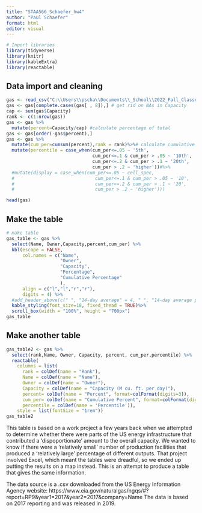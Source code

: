 ```yaml
---
title: "STAA566_Schaefer_hw4"
author: "Paul Schaefer"
format: html
editor: visual
---
```


```r
# Inport libraries
library(tidyverse)
library(knitr)
library(kableExtra)
library(reactable)
```


## Data import and cleaning
```r
gas <- read_csv("C:\\Users\\pscha\\Documents\\_School\\2022_Fall_Classes\\STAA_566_DataViz\\natgas.csv")
gas <- gas[complete.cases(gas[ , 8]),] # get rid on NAs in Capacity
cap <- sum(gas$Capacity)
rank <- c(1:nrow(gas))
gas <- gas %>%
  mutate(percent=Capacity/cap) #calculate percentage of total
gas <- gas[order(-gas$percent),]
gas <- gas %>%
  mutate(cum_per=cumsum(percent),rank = rank)%>%# calculate cumulative percentage
  mutate(percentile = case_when(cum_per<=.05 ~ '5th',
                                cum_per<=.1 & cum_per > .05 ~ '10th',
                                cum_per<=.2 & cum_per > .1 ~ '20th',
                                cum_per > .2 ~ 'higher'))#%>%
  #mutate(display = case_when(cum_per<=.05 ~ cell_spec,
  #                              cum_per<=.1 & cum_per > .05 ~ '10',
  #                              cum_per<=.2 & cum_per > .1 ~ '20',
  #                              cum_per > .2 ~ 'higher')))

head(gas)
```
## Make the table
```r
# make table
gas_table <- gas %>%
  select(Name, Owner,Capacity,percent,cum_per) %>%
  kbl(escape = FALSE,
      col.names = c("Name",
                    "Owner",
                    "Capacity",
                    "Percentage",
                    "Cumulative Percentage"
                    ),
      align = c("l","l","r","r"),
      digits = 4) %>%
  #add_header_above(c(" ", "14-day average" = 4, " ", "14-day average per 100k" = 2)) %>%
  kable_styling(font_size=18, fixed_thead = TRUE)%>%
  scroll_box(width = "100%", height = "700px")
gas_table
```
## Make another table
```r
gas_table2 <- gas %>%
  select(rank,Name, Owner, Capacity, percent, cum_per,percentile) %>%
  reactable(
    columns = list(
      rank = colDef(name = "Rank"),
      Name = colDef(name = "Name"),
      Owner = colDef(name = "Owner"),
      Capacity = colDef(name = "Capacity (M cu. ft. per day)"),
      percent= colDef(name = "Percent", format=colFormat(digits=3)),
      cum_per= colDef(name = "Cumulative Percent", format=colFormat(digits=3)),
      percentile = colDef(name = 'Percentile')),
    style = list(fontSize = "1rem"))
gas_table2
```

This table is based on a work project a few years back when we attempted to determine whether there were parts of the US energy infrastructure that contributed a 'dispoportionate' amount to the overall capacity. We wanted to know if there were a 'relatively small' number of production facilities that produced a 'relatively large' percentage of different outputs. That project involved Excel, which meant the tables were dreadful, so we ended up putting the results on a map instead. This is an attempt to produce a table that gives the same information.

The data source is a .csv downloaded from the US Energy Information Agency website: https://www.eia.gov/naturalgas/ngqs/#?report=RP9&year1=2017&year2=2017&company=Name 
The data is based on 2017 reporting and was released in 2019.
